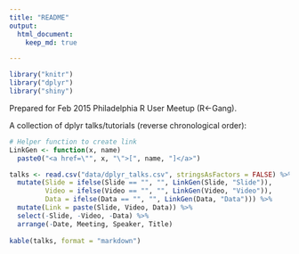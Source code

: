 ```yaml
---
title: "README"
output: 
  html_document:
    keep_md: true

---
```


```r
library("knitr")
library("dplyr")
library("shiny")

```

Prepared for Feb 2015 Philadelphia R User Meetup (R<-Gang).

A collection of dplyr talks/tutorials (reverse chronological order):

```r
# Helper function to create link
LinkGen <- function(x, name) 
  paste0("<a href=\"", x, "\">[", name, "]</a>")

talks <- read.csv("data/dplyr_talks.csv", stringsAsFactors = FALSE) %>%
  mutate(Slide = ifelse(Slide == "", "", LinkGen(Slide, "Slide")),
         Video = ifelse(Video == "", "", LinkGen(Video, "Video")),
         Data = ifelse(Data == "", "", LinkGen(Data, "Data"))) %>%
  mutate(Link = paste(Slide, Video, Data)) %>%
  select(-Slide, -Video, -Data) %>%
  arrange(-Date, Meeting, Speaker, Title)
  
kable(talks, format = "markdown")


```







